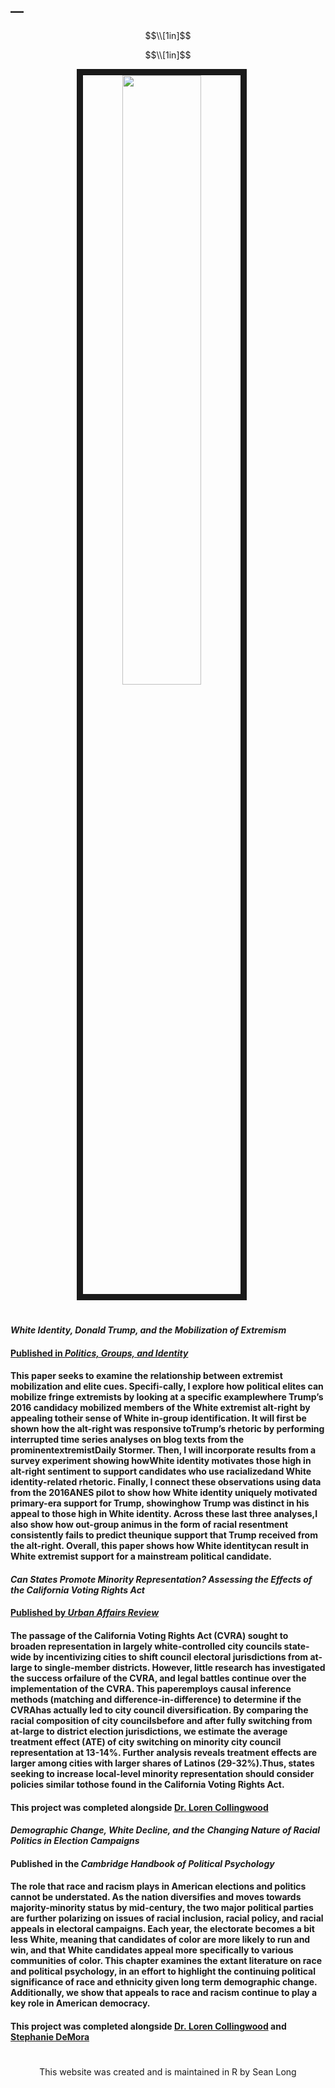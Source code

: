 ---
---

$$\\[1in]$$

$$\\[1in]$$

<link rel="stylesheet" href="styles.css" type="text/css">


<center>
<img src="images/cathedralpeak.jpg" style="width:50%; border:10px solid; margin-right: 20px" align="middle">
</center>

#

#

#### <i> White Identity, Donald Trump, and the Mobilization of Extremism </i>
#### [Published in <i>Politics, Groups, and Identity</i>](images/whiteextremism.pdf)
#### This paper seeks to examine the relationship between extremist mobilization and elite cues. Specifi-cally, I explore how political elites can mobilize fringe extremists by looking at a specific examplewhere Trump’s 2016 candidacy mobilized members of the White extremist alt-right by appealing totheir sense of White in-group identification. It will first be shown how the alt-right was responsive toTrump’s rhetoric by performing interrupted time series analyses on blog texts from the prominentextremistDaily Stormer.  Then, I will incorporate results from a survey experiment showing howWhite identity motivates those high in alt-right sentiment to support candidates who use racializedand White identity-related rhetoric. Finally, I connect these observations using data from the 2016ANES pilot to show how White identity uniquely motivated primary-era support for Trump, showinghow Trump was distinct in his appeal to those high in White identity. Across these last three analyses,I also show how out-group animus in the form of racial resentment consistently fails to predict theunique support that Trump received from the alt-right. Overall, this paper shows how White identitycan result in White extremist support for a mainstream political candidate.
#### 
#### 
#### 
#### <i> Can States Promote Minority Representation? Assessing the Effects of the California Voting Rights Act </i>
#### [Published by<i> Urban Affairs Review</i>](images/cvrapaper.pdf)
#### The passage of the California Voting Rights Act (CVRA) sought to broaden representation in largely white-controlled city councils state-wide by incentivizing cities to shift council electoral jurisdictions from at-large to single-member districts.  However, little research has investigated the success orfailure of the CVRA, and legal battles continue over the implementation of the CVRA. This paperemploys causal inference methods (matching and difference-in-difference) to determine if the CVRAhas actually led to city council diversification. By comparing the racial composition of city councilsbefore and after fully switching from at-large to district election jurisdictions, we estimate the average treatment effect (ATE) of city switching on minority city council representation at 13-14%. Further analysis reveals treatment effects are larger among cities with larger shares of Latinos (29-32%).Thus, states seeking to increase local-level minority representation should consider policies similar tothose found in the California Voting Rights Act.
#### This project was completed alongside [Dr. Loren Collingwood](https://www.collingwoodresearch.com/)
#### 
#### 
#### 
#### <i> Demographic Change, White Decline, and the Changing Nature of Racial Politics in Election Campaigns </i>
#### Published in the <i> Cambridge Handbook of Political Psychology </i>
#### The role that race and racism plays in American elections and politics cannot be understated. As the nation diversifies and moves towards majority-minority status by mid-century, the two major political parties are further polarizing on issues of racial inclusion, racial policy, and racial appeals in electoral campaigns. Each year, the electorate becomes a bit less White, meaning that candidates of color are more likely to run and win, and that White candidates appeal more specifically to various communities of color. This chapter examines the extant literature on race and political psychology, in an effort to highlight the continuing political significance of race and ethnicity given long term demographic change. Additionally, we show that appeals to race and racism continue to play a key role in American democracy.
#### This project was completed alongside [Dr. Loren Collingwood](https://www.collingwoodresearch.com/) and [Stephanie DeMora](http://www.stephaniedemora.com/)

#

#


#

#

#

#

#

#

#

#

#

#

#

#

#

#

#

#

#

#

#

#

#

#

#

#

#

#

#

#

#

#

#

#

#

#

#

#

#

#

#

#

#

#

#

#

#

#

#

#

#

#

#

#

#

#

#

#

#

#

#

#

#

#


<center> 

This website was created and is maintained in R by Sean Long

</center>